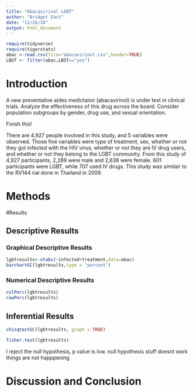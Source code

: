 ```yaml
---
title: "Abacavirinol LGBT"
author: "Bridget East"
date: "11/26/18"
output: html_document
---
```


```r
require(tidyverse)
require(tigerstats)
abac <-read.csv(file="abacavirinol.csv",header=TRUE)
LBGT <- filter(abac,LBGT=="yes")
```

# Introduction

<!--In this section you explain what you are trying to show.  Where did the data come from?  What is the research or other question you are trying to answer?.  If you skimp in this section expect to be marked down in your grade. Paint a picture of the project a couple of paragraphs is expected!-->
  
A new  preventative aides medictaion (abacavirinol) is under test in clinical trials. Analyze the effectiveness of this drug across the board. Consider population subgroups by gender, drug use, and sexual orientation.
  
Finish this!
  
There are 4,927 people involved in this study, and 5 variables were observed. Those five variables were type of treatment, sex, whether or not they got infected with the HIV virus, whether or not they are IV drug users, and whether or not they belong to the LGBT community. From this study of 4,927 participants, 2,289 were male and 2,638 were female. 601 participants were LGBT, while 707 used IV drugs. This study was similair to the RV144 rial done in Thailand in 2009.
  
# Methods

<!--Decide on your methods:  use "variable analysis" or other appropriate descriptors.  Make sure to choose at least one graphical method and at least one numerical method. Discuss what data manipulations may be needed for example subsetting or other binning procedures and what sort of graphical displays and inferential tools will be used!-->

#Results

<!--Divide this section into two sub-sections:  One for your descriptive  results and one for your inferential results.!-->

## Descriptive Results

### Graphical Descriptive Results

<!--Graphical results here.  Make sure to show your code.  Provide appropriate labels for axes, giving units if possible, and provide a good title for the graph, too.  Use the graphical results to describe the patterns if any that exist in the data as focused toward the research question. Bottom line is to explain the features of the graph that are relevant to conforming or departing to what is expected by your null hypothesis !-->
   
```r
lgbtresults<-xtabs(~infected+treatment,data=abac)
barchartGC(lgbtresults,type = "percent")
```
   
### Numerical Descriptive Results

<!--Numerical results go here. Use the numerical results to describe the patterns if any that exist in the data as focused toward the research question!-->
  
```r
colPerc(lgbtresults)
rowPerc(lgbtresults)
```

  
## Inferential Results

<!--State hypothesis clearly.  Make sure your discussion of the inferential test covers all the aspects that the test output produces, such as test statistic, p-value etc.  Make a decision about the null hypothesis, explain the assumptions on which the selected test/procedure was based, and why the chosen procedure satisfys the assumptions and is appropriate to answer the research question!-->
  
```r
chisqtestGC(lgbtresults, graph = TRUE)
```
  
```r
fisher.test(lgbtresults)
```
  
I reject the null hypothesis, p value is low. null hypothesis stuff doesnt work things are not happpening
  
  

# Discussion and Conclusion

<!--Discussion and conclusion here.  If you found a relationship be sure to consider whether the relationship occurs because one of the variavbles causes the other, or whether they perhasps are related for some other reason.  Watch the chapter 6 videos from the GeorgeTown videos collection.!-->
